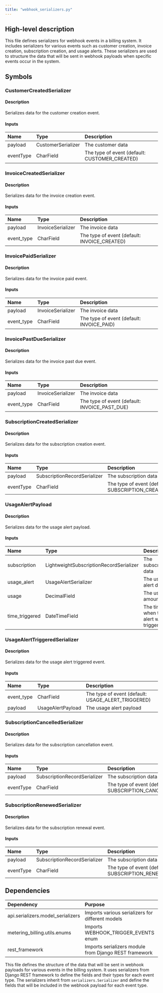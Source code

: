 ```yaml
---
title: "webhook_serializers.py"
---
```


## High-level description
This file defines serializers for webhook events in a billing system. It includes serializers for various events such as customer creation, invoice creation, subscription creation, and usage alerts. These serializers are used to structure the data that will be sent in webhook payloads when specific events occur in the system.

## Symbols

### CustomerCreatedSerializer
#### Description
Serializes data for the customer creation event.

#### Inputs
| Name | Type | Description |
|:-----|:-----|:------------|
| payload | CustomerSerializer | The customer data |
| eventType | CharField | The type of event (default: CUSTOMER_CREATED) |

### InvoiceCreatedSerializer
#### Description
Serializes data for the invoice creation event.

#### Inputs
| Name | Type | Description |
|:-----|:-----|:------------|
| payload | InvoiceSerializer | The invoice data |
| event_type | CharField | The type of event (default: INVOICE_CREATED) |

### InvoicePaidSerializer
#### Description
Serializes data for the invoice paid event.

#### Inputs
| Name | Type | Description |
|:-----|:-----|:------------|
| payload | InvoiceSerializer | The invoice data |
| event_type | CharField | The type of event (default: INVOICE_PAID) |

### InvoicePastDueSerializer
#### Description
Serializes data for the invoice past due event.

#### Inputs
| Name | Type | Description |
|:-----|:-----|:------------|
| payload | InvoiceSerializer | The invoice data |
| event_type | CharField | The type of event (default: INVOICE_PAST_DUE) |

### SubscriptionCreatedSerializer
#### Description
Serializes data for the subscription creation event.

#### Inputs
| Name | Type | Description |
|:-----|:-----|:------------|
| payload | SubscriptionRecordSerializer | The subscription data |
| eventType | CharField | The type of event (default: SUBSCRIPTION_CREATED) |

### UsageAlertPayload
#### Description
Serializes data for the usage alert payload.

#### Inputs
| Name | Type | Description |
|:-----|:-----|:------------|
| subscription | LightweightSubscriptionRecordSerializer | The subscription data |
| usage_alert | UsageAlertSerializer | The usage alert data |
| usage | DecimalField | The usage amount |
| time_triggered | DateTimeField | The time when the alert was triggered |

### UsageAlertTriggeredSerializer
#### Description
Serializes data for the usage alert triggered event.

#### Inputs
| Name | Type | Description |
|:-----|:-----|:------------|
| event_type | CharField | The type of event (default: USAGE_ALERT_TRIGGERED) |
| payload | UsageAlertPayload | The usage alert payload |

### SubscriptionCancelledSerializer
#### Description
Serializes data for the subscription cancellation event.

#### Inputs
| Name | Type | Description |
|:-----|:-----|:------------|
| payload | SubscriptionRecordSerializer | The subscription data |
| eventType | CharField | The type of event (default: SUBSCRIPTION_CANCELLED) |

### SubscriptionRenewedSerializer
#### Description
Serializes data for the subscription renewal event.

#### Inputs
| Name | Type | Description |
|:-----|:-----|:------------|
| payload | SubscriptionRecordSerializer | The subscription data |
| eventType | CharField | The type of event (default: SUBSCRIPTION_RENEWED) |

## Dependencies
| Dependency | Purpose |
|:-----------|:--------|
| api.serializers.model_serializers | Imports various serializers for different models |
| metering_billing.utils.enums | Imports WEBHOOK_TRIGGER_EVENTS enum |
| rest_framework | Imports serializers module from Django REST framework |

This file defines the structure of the data that will be sent in webhook payloads for various events in the billing system. It uses serializers from Django REST framework to define the fields and their types for each event type. The serializers inherit from `serializers.Serializer` and define the fields that will be included in the webhook payload for each event type.